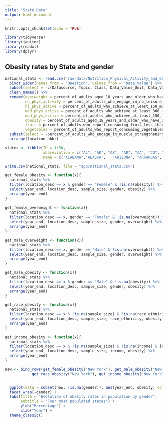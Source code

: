 ```yaml
---
title: "State Data"
output: html_document
---
```


```r
knitr::opts_chunk$set(echo = TRUE)

library(tidyverse)
library(janitor)
library(readxl)
library(dplyr)
```

## Obesity rates by State and gender

```r

national_stats <- read.csv("raw-data/Nutrition_Physical_Activity_and_Obesity.csv") %>%
  pivot_wider(names_from = "Question", values_from = "Data_Value") %>%
  subset(select = -c(Datasource, Topic, Class, Data_Value_Unit, Data_Value_Type, Data_Value_Alt, Data_Value_Footnote, Data_Value_Footnote_Symbol, Low_Confidence_Limit, High_Confidence_Limit, Total, Education, GeoLocation, ClassID, TopicID, QuestionID, DataValueTypeID, LocationID, StratificationCategory1, Stratification1, StratificationCategoryId1, StratificationID1))%>%
  clean_names() %>%
  rename(overweight = percent_of_adults_aged_18_years_and_older_who_have_an_overweight_classification, 
         no_phys_activity = percent_of_adults_who_engage_in_no_leisure_time_physical_activity, 
         hi_phys_active = percent_of_adults_who_achieve_at_least_150_minutes_a_week_of_moderate_intensity_aerobic_physical_activity_or_75_minutes_a_week_of_vigorous_intensity_aerobic_physical_activity_and_engage_in_muscle_strengthening_activities_on_2_or_more_days_a_week, 
         med_phys_active = percent_of_adults_who_achieve_at_least_300_minutes_a_week_of_moderate_intensity_aerobic_physical_activity_or_150_minutes_a_week_of_vigorous_intensity_aerobic_activity_or_an_equivalent_combination,
         mod_phys_active = percent_of_adults_who_achieve_at_least_150_minutes_a_week_of_moderate_intensity_aerobic_physical_activity_or_75_minutes_a_week_of_vigorous_intensity_aerobic_activity_or_an_equivalent_combination,
         obesity = percent_of_adults_aged_18_years_and_older_who_have_obesity, 
         fruit = percent_of_adults_who_report_consuming_fruit_less_than_one_time_daily, 
         vegetables = percent_of_adults_who_report_consuming_vegetables_less_than_one_time_daily) %>%
  subset(select = -percent_of_adults_who_engage_in_muscle_strengthening_activities_on_2_or_more_days_a_week) %>%
  arrange(location_abbr)

states <- tibble(ID = 1:50,
                 abbreviation = c("AL", "AK", "AZ", "AR", "CA", "CO", "CT", "DE", "FL", "GA", "HI", "ID",	"IL", "IN", "IA", "KS", "KY", "LA", "ME", "MD", "MA", "MI", "MN", "MS", "MO", "MT", "NE", "NV",	"NH", "NJ", "NM", "NY", "NC", "ND", "OH", "OK", "OR", "PA", "RI", "SC", "SD", "TN", "TX", "UT", "VT", "VA", "WA", "WV", "WI", "WY"),
                 name = c("ALABAMA","ALASKA",	"ARIZONA", "ARKANSAS", "CALIFORNIA", "COLORADO", "CONNECTICUT", "DELAWARE", "FLORIDA", "GEORGIA", "HAWAII", "IDAHO", "ILLINOIS", "INDIANA", "IOWA", "KANSAS", "KENTUCKY", "LOUISIANA", "MAINE", "MARYLAND", "MASSACHUSETTS", "MICHIGAN", "MINNESOTA", "MISSISSIPPI", "MISSOURI", "MONTANA", "NEBRASKA", "NEVADA", "NEW HAMPSHIRE", "NEW JERSEY", "NEW MEXICO", "NEW YORK", "NORTH CAROLINA", "NORTH DAKOTA", "OHIO", "OKLAHOMA", "OREGON", "PENNSYLVANIA", "RHODE ISLAND", "SOUTH CAROLINA", "SOUTH DAKOTA", "TENNESSEE", "TEXAS", "UTAH", "VERMONT", "VIRGINIA", "WASHINGTON", "WEST VIRGINIA", "WISCONSIN", "WYOMING"))

write.csv(national_stats, file = "app/national_stats.csv")
```

```r
get_female_obesity <- function(x){
  national_stats %>%
  filter(location_desc == x & gender == "Female" & !is.na(obesity)) %>%
  select(year_end, location_desc, sample_size, gender, obesity) %>%
  arrange(year_end)
}

get_female_overweight <- function(x){
  national_stats %>%
  filter(location_desc == x, gender == "Female" & !is.na(overweight)) %>%
  select(year_end, location_desc, sample_size, gender, overweight) %>%
  arrange(year_end)
}

get_male_overweight <- function(x){
  national_stats %>%
  filter(location_desc == x, gender == "Male" & !is.na(overweight)) %>%
  select(year_end, location_desc, sample_size, gender, overweight) %>%
  arrange(year_end)
}

get_male_obesity <- function(x){
  national_stats %>%
  filter(location_desc == x & gender == "Male" & !is.na(obesity)) %>%
  select(year_end, location_desc, sample_size, gender, obesity) %>%
  arrange(year_end)
}

get_race_obesity <- function(x){
  national_stats %>%
  filter(location_desc == x & !is.na(sample_size) & !is.na(race_ethnicity) & race_ethnicity != "" & !is.na(obesity)) %>%
  select(year_end, location_desc, sample_size, race_ethnicity, obesity) %>%
  arrange(year_end)
}

get_income_obesity <- function(x){
  national_stats %>%
  filter(location_desc == x & !is.na(sample_size) & !is.na(income) & income != "" & income != "Data not reported" & !is.na(obesity)) %>%
  select(year_end, location_desc, sample_size, income, obesity) %>%
  arrange(year_end)
}
```


```r

new <- bind_rows(get_female_obesity("New York"), get_male_obesity("New York"),
            get_race_obesity("New York"), get_income_obesity("New York"))


  ggplot(data = subset(new, !is.na(gender)), aes(year_end, obesity, color = gender)) + geom_line() +
  facet_wrap(~gender) + 
  labs(title = "Evolution of obesity rates in population by gender",
       subtitle = "Four most populated states") +
       ylab("Percentage") +
       xlab("Year") +
  theme_classic()
```

